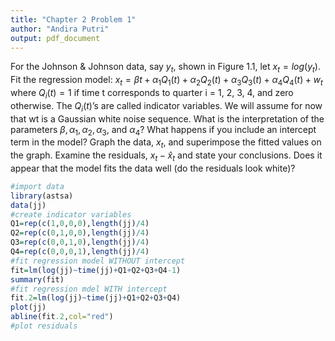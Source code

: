 ---
title: "Chapter 2 Problem 1"
author: "Andira Putri"
output: pdf_document
---

For the Johnson & Johnson data, say $y_t$, shown in Figure 1.1, let $x_t = log(y_t)$. Fit the regression model:
$x_t = \beta t + \alpha_1Q_1(t) + \alpha_2Q_2(t) + \alpha_3Q_3(t) + \alpha_4Q_4(t) + w_t$ where $Q_i(t) = 1$ if time t corresponds to quarter i = 1, 2, 3, 4, and zero otherwise. The $Q_i(t)$’s are called indicator variables. We will assume for now that wt is a Gaussian white noise sequence. What is the interpretation of the parameters $\beta, \alpha_1, \alpha_2, \alpha_3$, and $\alpha_4$? What happens if you include an intercept term in the model? Graph the data, $x_t$, and superimpose the fitted values on the graph. Examine the residuals, $x_t-\hat{x}_t$ and state your conclusions. Does it appear that the model fits the data well (do the residuals look white)?

```{r}
#import data
library(astsa)
data(jj)
#create indicator variables
Q1=rep(c(1,0,0,0),length(jj)/4)
Q2=rep(c(0,1,0,0),length(jj)/4)
Q3=rep(c(0,0,1,0),length(jj)/4)
Q4=rep(c(0,0,0,1),length(jj)/4)
#fit regression model WITHOUT intercept
fit=lm(log(jj)~time(jj)+Q1+Q2+Q3+Q4-1)
summary(fit)
#fit regression mdel WITH intercept
fit.2=lm(log(jj)~time(jj)+Q1+Q2+Q3+Q4)
plot(jj)
abline(fit.2,col="red")
#plot residuals
```
